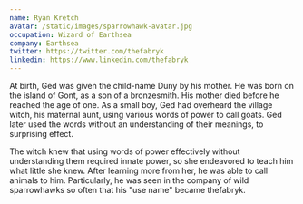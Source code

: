```yaml
---
name: Ryan Kretch
avatar: /static/images/sparrowhawk-avatar.jpg
occupation: Wizard of Earthsea
company: Earthsea
twitter: https://twitter.com/thefabryk
linkedin: https://www.linkedin.com/thefabryk
---
```


At birth, Ged was given the child-name Duny by his mother. He was born on the island of Gont, as a son of a bronzesmith. His mother died before he reached the age of one. As a small boy, Ged had overheard the village witch, his maternal aunt, using various words of power to call goats. Ged later used the words without an understanding of their meanings, to surprising effect.

The witch knew that using words of power effectively without understanding them required innate power, so she endeavored to teach him what little she knew. After learning more from her, he was able to call animals to him. Particularly, he was seen in the company of wild sparrowhawks so often that his "use name" became thefabryk.
